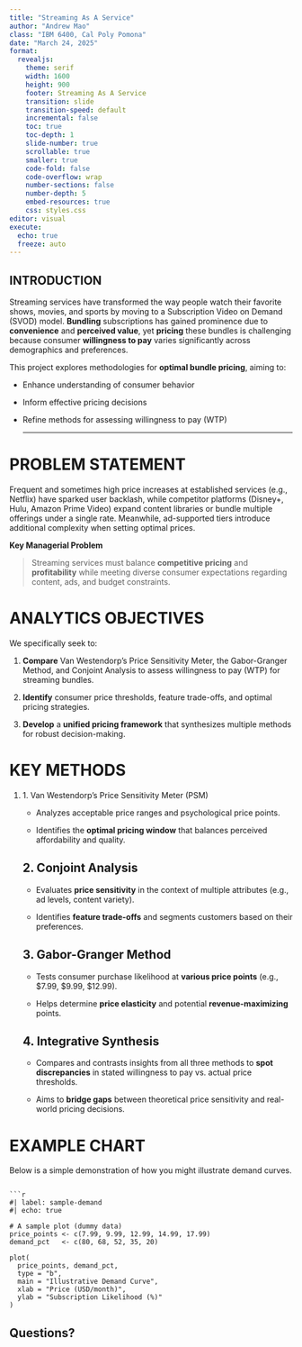 ```yaml
---
title: "Streaming As A Service"
author: "Andrew Mao"
class: "IBM 6400, Cal Poly Pomona"
date: "March 24, 2025"
format: 
  revealjs:
    theme: serif
    width: 1600
    height: 900
    footer: Streaming As A Service
    transition: slide
    transition-speed: default
    incremental: false
    toc: true
    toc-depth: 1
    slide-number: true
    scrollable: true
    smaller: true
    code-fold: false
    code-overflow: wrap
    number-sections: false
    number-depth: 5
    embed-resources: true
    css: styles.css
editor: visual
execute: 
  echo: true
  freeze: auto
---
```


## INTRODUCTION

Streaming services have transformed the way people watch their favorite shows, movies, and sports by moving to a Subscription Video on Demand (SVOD) model. **Bundling** subscriptions has gained prominence due to **convenience** and **perceived value**, yet **pricing** these bundles is challenging because consumer **willingness to pay** varies significantly across demographics and preferences.

This project explores methodologies for **optimal bundle pricing**, aiming to:

-   Enhance understanding of consumer behavior

-   Inform effective pricing decisions

-   Refine methods for assessing willingness to pay (WTP)\

    ---

# PROBLEM STATEMENT

Frequent and sometimes high price increases at established services (e.g., Netflix) have sparked user backlash, while competitor platforms (Disney+, Hulu, Amazon Prime Video) expand content libraries or bundle multiple offerings under a single rate. Meanwhile, ad-supported tiers introduce additional complexity when setting optimal prices.

**Key Managerial Problem**

> Streaming services must balance **competitive pricing** and **profitability** while meeting diverse consumer expectations regarding content, ads, and budget constraints.

# ANALYTICS OBJECTIVES

We specifically seek to:

1.  **Compare** Van Westendorp’s Price Sensitivity Meter, the Gabor-Granger Method, and Conjoint Analysis to assess willingness to pay (WTP) for streaming bundles.

2.  **Identify** consumer price thresholds, feature trade-offs, and optimal pricing strategies.

3.  **Develop** a **unified pricing framework** that synthesizes multiple methods for robust decision-making.

# KEY METHODS

1.  1\. Van Westendorp’s Price Sensitivity Meter (PSM)

    -   Analyzes acceptable price ranges and psychological price points.

    -   Identifies the **optimal pricing window** that balances perceived affordability and quality.

    ## 2. Conjoint Analysis

    -   Evaluates **price sensitivity** in the context of multiple attributes (e.g., ad levels, content variety).

    -   Identifies **feature trade-offs** and segments customers based on their preferences.

    ## 3. Gabor-Granger Method

    -   Tests consumer purchase likelihood at **various price points** (e.g., \$7.99, \$9.99, \$12.99).

    -   Helps determine **price elasticity** and potential **revenue-maximizing** points.

    ## 4. Integrative Synthesis

    -   Compares and contrasts insights from all three methods to **spot discrepancies** in stated willingness to pay vs. actual price thresholds.

    -   Aims to **bridge gaps** between theoretical price sensitivity and real-world pricing decisions.

# EXAMPLE CHART

Below is a simple demonstration of how you might illustrate demand curves.

```         

```r
#| label: sample-demand
#| echo: true

# A sample plot (dummy data)
price_points <- c(7.99, 9.99, 12.99, 14.99, 17.99)
demand_pct   <- c(80, 68, 52, 35, 20)

plot(
  price_points, demand_pct,
  type = "b", 
  main = "Illustrative Demand Curve",
  xlab = "Price (USD/month)", 
  ylab = "Subscription Likelihood (%)"
)
```

## Questions?
